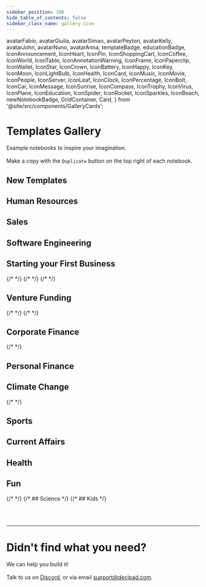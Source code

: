 ```yaml
---
sidebar_position: 100
hide_table_of_contents: false
sidebar_class_name: gallery-icon
---
```


  avatarFabio,
  avatarGiulia,
  avatarSimao,
  avatarPeyton,
  avatarKelly,
  avatarJohn,
  avatarNuno,
  avatarAnna,
  templateBadge,
  educationBadge,
  IconAnnouncement,
  IconHeart,
  IconPin,
  IconShoppingCart,
  IconCoffee,
  IconWorld,
  IconTable,
  IconAnnotationWarning,
  IconFrame,
  IconPaperclip,
  IconWallet,
  IconStar,
  IconCrown,
  IconBattery,
  IconHappy,
  IconKey,
  IconMoon,
  IconLightBulb,
  IconHealth,
  IconCard,
  IconMusic,
  IconMovie,
  IconPeople,
  IconServer,
  IconLeaf,
  IconClock,
  IconPercentage,
  IconBolt,
  IconCar,
  IconMessage,
  IconSunrise,
  IconCompass,
  IconTrophy,
  IconVirus,
  IconPlane,
  IconEducation,
  IconSpider,
  IconRocket,
  IconSparkles,
  IconBeach,
  newNotebookBadge,
  GridContainer,
  Card,
} from '@site/src/components/GalleryCards';

# Templates Gallery

Example notebooks to inspire your imagination. <br></br>
Make a copy with the `Duplicate` button on the top right of each notebook.

## New Templates

<GridContainer>
  <Card
    author="Nuno Job"
    cardColor="--card-blue"
    icon={IconHeart}
    title="Pricing Analysis with PetsApp"
    img="https://user-images.githubusercontent.com/12210180/162471244-15b6b5ba-5ed3-45ee-a6e0-475d1b018053.png"
    notebook="https://app.decipad.com/n/ROI-from-using-PetsApp%3ANkiRCEsTYpFBOV9ikv4_r"
    description="Learn how PetsApp uses Decipad to drive meaningful ROI conversations with their customers. "
    newNotebook
    template
    avatar={avatarNuno}
  />
  <Card
    author="Kelly McEttrick"
    cardColor="--card-green"
    icon={IconRocket}
    title="Dynamic Investor Updates "
    img="https://user-images.githubusercontent.com/12210180/162471244-15b6b5ba-5ed3-45ee-a6e0-475d1b018053.png"
    notebook="https://app.decipad.com/n/Monthly-Investor-Update-Template%3AT29EdZxbGwQY3GEJ4DYb5"
    description="Get an inside look at how the Decipad team creates investor updates. "
    avatar={avatarKelly}
    newNotebook
  />
  <Card
    author="Kelly McEttrick"
    cardColor="--card-white"
    icon={IconCompass}
    title="Hourly Rate Proposal - Interior Design"
    img="https://user-images.githubusercontent.com/12210180/162471244-15b6b5ba-5ed3-45ee-a6e0-475d1b018053.png"
    notebook="https://app.decipad.com/n/Interior-Design-Proposal%3AZQPMnDdG-m7qpt3ulQFbL"
    description="Create an interactive proposal to effectively price your time and services."
    newNotebook
    avatar={avatarKelly}
  />
  <Card
    author="Kelly McEttrick"
    cardColor="--card-yellow"
    icon={IconSunrise}
    title="Solar Energy Panels - Cost Effectiveness"
    img="https://user-images.githubusercontent.com/12210180/162471244-15b6b5ba-5ed3-45ee-a6e0-475d1b018053.png"
    notebook="https://app.decipad.com/n/Cost-Effectiveness-of-Solar-Panels%3A9AgRVutwuYdzIUq8ZqGOq"
    description="Use this model to better understand the cost breakdown of an investment in solar panels."
    avatar={avatarKelly}
    newNotebook
  />
</GridContainer>

## Human Resources

<GridContainer>
  <Card
    author="Kelly McEttrick"
    cardColor="--card-yellow"
    icon={IconLeaf}
    title="Offer letter template"
    img="https://user-images.githubusercontent.com/12210180/162471244-15b6b5ba-5ed3-45ee-a6e0-475d1b018053.png"
    notebook="https://app.decipad.com/n/An-offer-letter-for-startup-employees-template-%3ArpkOOZpHjUQHfm2cDDOKR"
    description="Offer letters at startups most often include stock base compensation. Use this template to explain how these work and next steps."
    template
    avatar={avatarKelly}
  />
  <Card
    author="Kelly McEttrick"
    cardColor="--card-green"
    icon={IconLeaf}
    title="Understanding stock options"
    img="https://user-images.githubusercontent.com/12210180/162471244-15b6b5ba-5ed3-45ee-a6e0-475d1b018053.png"
    notebook="https://app.decipad.com/n/Understanding-stock-options-at-an-early-stage-startup%3ArSztWxWyHRz3wp-1sm13M"
    description="How equity compensation works? How much will your stock options be worth in the future?"
    avatar={avatarKelly}
  />
  <Card
    author="Kelly McEttrick"
    cardColor="--card-blue"
    icon={IconPercentage}
    title="Performance summary letter template"
    img="https://user-images.githubusercontent.com/12210180/162471244-15b6b5ba-5ed3-45ee-a6e0-475d1b018053.png"
    notebook="https://app.decipad.com/n/-Template-Performance-summary-letter-%3AjuzNZDn4zNSqn2Rz14pKn"
    description="Compensation adjustments are often based on performance and a formula. Use this template to communicate adjustments."
    template
    avatar={avatarKelly}
  />
  <Card
    author="Nuno Job"
    cardColor="--card-pink"
    icon={IconCoffee}
    title="Adjusting employee compensation when moving countries"
    img="https://user-images.githubusercontent.com/12210180/162471244-15b6b5ba-5ed3-45ee-a6e0-475d1b018053.png"
    notebook="https://app.decipad.com/n/Emily-in-Paris%3AmCTaRvBPOskMxCEKeKKxt?secret=Zhm1ToqvarE6ZzXHJU2Cn"
    description="A notebook that breaks down the calculations behind salary adjustments when moving cities."
    avatar={avatarNuno}
  />
</GridContainer>

## Sales

<GridContainer>
  <Card
    author="Kelly McEttrick"
    cardColor="--card-orange"
    icon={IconShoppingCart}
    title="Sales Pipeline Report"
    img="https://user-images.githubusercontent.com/12210180/162471244-15b6b5ba-5ed3-45ee-a6e0-475d1b018053.png"
    notebook="https://app.decipad.com/n/-Template-Sales-Report-Monthly-Pipeline-Update%3ABxUws8V5ImNdj3feqCevN"
    description="Bring context to your sales funnel. Use this template to easily track your pipeline, analyze top performers and share insights with your team."
    template
    avatar={avatarKelly}
  />
  <Card
    author="Kelly McEttrick"
    cardColor="--card-purple"
    icon={IconHappy}
    title="SDR Compensation Letter"
    img="https://user-images.githubusercontent.com/12210180/162471244-15b6b5ba-5ed3-45ee-a6e0-475d1b018053.png"
    notebook="https://app.decipad.com/n/SDR-compensation-for-growing-companies%3AgEo9yC8lhBXeko-5dSxIV"
    description="An interactive commission plan that allows sales to easily explore different scenarios and better understand how their performance impacts their pay."
    template
    avatar={avatarKelly}
  />
  <Card
    author="Kelly McEttrick"
    cardColor="--card-yellow"
    icon={IconMessage}
    title="Building a Commission Plan"
    img="https://user-images.githubusercontent.com/12210180/162471244-15b6b5ba-5ed3-45ee-a6e0-475d1b018053.png"
    notebook="https://app.decipad.com/n/Tips-for-building-a-commission-plan-from-experts%3AyoiYxMLOyZk_GP3QkTl1y"
    description="Best practices and tips for building a commission plan from experts."
    avatar={avatarKelly}
  />
  <Card
    author="Peyton Swift"
    cardColor="--card-yellow"
    icon={IconPercentage}
    title="Tiered Rate Commission Plan"
    img="https://user-images.githubusercontent.com/12210180/162471244-15b6b5ba-5ed3-45ee-a6e0-475d1b018053.png"
    notebook="https://app.decipad.com/n/Sales-commission-letter-tiered-rates-%3AyN_j70uUyLKBVXn-7cmqJ"
    description="Share interactive commission plans with your sales team so they can better understand how their variable compensation will work."
    avatar={avatarPeyton}
    template
  />
  <Card
    author="Peyton Swift"
    cardColor="--card-yellow"
    icon={IconPercentage}
    title="Tiered Rate Commission Plan - Seasonality"
    img="https://user-images.githubusercontent.com/12210180/162471244-15b6b5ba-5ed3-45ee-a6e0-475d1b018053.png"
    notebook="https://app.decipad.com/n/Sales-commission-letter-advanced-tiered-rates-%3A72ZufuX-ShOY0yXg57p60"
    description="Design a sales commission plan that encourages steady performance throughout the year and offers rewards for sales teams who achieve higher sales during peak seasons."
    template
    avatar={avatarPeyton}
  />
  <Card
    author="Kelly McEttrick"
    cardColor="--card-orange"
    icon={IconShoppingCart}
    title="Commission Pipeline Tracking"
    img="https://user-images.githubusercontent.com/12210180/162471244-15b6b5ba-5ed3-45ee-a6e0-475d1b018053.png"
    notebook="https://app.decipad.com/n/-Template-Commission-Pipeline-Tracking%3AaIaxBwyCvG6h3Arh4ea9H"
    description="A template to monitor your sales pipeline and easily forecast how you are pacing to a sales goal, quota and commission payout."
    template
    avatar={avatarKelly}
  />
  <Card
    author="Simão Dias"
    cardColor="--card-green"
    icon={IconRocket}
    title="Pricing Calculator"
    img="https://user-images.githubusercontent.com/12210180/162471244-15b6b5ba-5ed3-45ee-a6e0-475d1b018053.png"
    notebook="https://app.decipad.com/n/-Template-Pricing-Calculator%3A8Z1R0ZJhsmj8-8nidd7sF"
    description="Pricing configuration can be complicated at times, use this template to explore pricing options."
    template
    avatar={avatarSimao}
  />
</GridContainer>

## Software Engineering

<GridContainer>
  <Card
    author="Fabio Santos"
    cardColor="--card-blue"
    icon={IconServer}
    title="Picking the right GitHub plan for your team"
    img="https://user-images.githubusercontent.com/12210180/162471244-15b6b5ba-5ed3-45ee-a6e0-475d1b018053.png"
    notebook="https://app.decipad.com/n/Should-I-upgrade-to-Github-s-Enterprise-plan-%3AFlwvRkd6oiuePyH7MNzan"
    description="Explores different plan scenarios depending on your team's GitHub usage."
    avatar={avatarFabio}
  />
</GridContainer>

## Starting your First Business

<GridContainer>
  <Card
    author="Kelly McEttrick"
    cardColor="--card-green"
    icon={IconCard}
    title="Invoice template"
    img="https://user-images.githubusercontent.com/12210180/162471244-15b6b5ba-5ed3-45ee-a6e0-475d1b018053.png"
    notebook="https://app.decipad.com/n/Invoice-for-Professional-Services%3AbvG3oSIDSMoZxx5oFHQ4r"
    description="This notebook showcases how you can create an invoice on Decipad."
    template
    avatar={avatarKelly}
  ></Card>
  <Card
    author="Peyton Swift"
    cardColor="--card-green"
    icon={IconWallet}
    title="Yearly Marketing Budget"
    img="https://user-images.githubusercontent.com/12210180/162471244-15b6b5ba-5ed3-45ee-a6e0-475d1b018053.png"
    notebook="https://app.decipad.com/n/Yearly-Marketing-Budget%3A-DS_cAn252f5GtDHFKI9D"
    description="Use this  template to efficiently plan and track your marketing expenses, enabling you to make informed decisions and easily communicate your investment."
    template
    avatar={avatarPeyton}
  ></Card>
  <Card
    author="Peyton Swift"
    cardColor="--card-green"
    icon={IconRocket}
    title="UX Design Proposal Template"
    img="https://user-images.githubusercontent.com/12210180/162471244-15b6b5ba-5ed3-45ee-a6e0-475d1b018053.png"
    notebook="https://app.decipad.com/n/UX-Design-Client-Proposal%3AEDoj00ZVGr4-MNIbCCB6L"
    description="Use this template to outline your project goals, establish a clear scope of work, and present your design process and pricing structure to potential clients.
                "
    template
    avatar={avatarPeyton}
  ></Card>
  <Card
    author="Simão Dias"
    cardColor="--card-purple"
    icon={IconSparkles}
    title="Start a business"
    img="https://user-images.githubusercontent.com/12210180/162471244-15b6b5ba-5ed3-45ee-a6e0-475d1b018053.png"
    notebook="https://app.decipad.com/n/-Starting-a-Candle-Business%3Ax7lAd-B_27F0gCxxhlHDr"
    description="Example on how to break down and forecast financials of a businees before starting."
    avatar={avatarSimao}
  />
  <Card
    author="Giulia Camargo"
    cardColor="--card-yellow"
    icon={IconStar}
    title="Pricing a consulting project"
    img="https://user-images.githubusercontent.com/12210180/162471244-15b6b5ba-5ed3-45ee-a6e0-475d1b018053.png"
    notebook="https://app.decipad.com/n/Pricing-a-consulting-project%3AXvFir3R2H_GvTfsy5bA4Q"
    description="Landed a new project? Use this model to understand how to calculate staff allocation, project expenses, and target rates."
    avatar={avatarGiulia}
  />
  {/* <Card
                author="Nuno Job"
                cardColor="--card-green"
                icon="🤔"
                title="How much money do I need to start my business?"
                img="https://user-images.githubusercontent.com/12210180/162471244-15b6b5ba-5ed3-45ee-a6e0-475d1b018053.png"
                notebook="https://app.decipad.com/n/Simple-Cashflow%3Ak1Zw0l2QmvbU5DIJ_XWxu?secret=vgzyDwDdJhTNN1SccetIe"
                description="Use this notebook to understand your cashflow and project the initial investment you need."
              ></Card> */}
  {/* <Card
                author="Nuno Job"
                cardColor="--card-green"
                icon="🤒"
                title=" Build a new gym"
                img="https://user-images.githubusercontent.com/12210180/162471244-15b6b5ba-5ed3-45ee-a6e0-475d1b018053.png"
                notebook="https://app.decipad.com"
                description="Missing"
            /> */}
  <Card
    author="Giulia Camargo"
    cardColor="--card-white"
    icon={IconKey}
    title="Restaurant Pricing"
    img="https://user-images.githubusercontent.com/12210180/162471244-15b6b5ba-5ed3-45ee-a6e0-475d1b018053.png"
    notebook="https://app.decipad.com/n/Is-my-restaurant-profitable-%3AJ0dGd6P-2FCtBN-RaULz4"
    description="Use this model to understand how you should price the meals at your restaurant in order to be profitable."
    avatar={avatarGiulia}
  />
  {/* <Card
                author="Nuno Job"
                cardColor="--card-green"
                icon="🤒"
                title=" Trojan Financials"
                img="https://user-images.githubusercontent.com/12210180/162471244-15b6b5ba-5ed3-45ee-a6e0-475d1b018053.png"
                notebook="https://app.decipad.com"
                description="Missing"
          /> */}
</GridContainer>

## Venture Funding

<GridContainer>
  {/* <Card
                author="Nuno Job"
                cardColor="--card-green"
                icon="🤒"
                title="Pro-rata calculator for your next round"
                img="https://user-images.githubusercontent.com/12210180/162471244-15b6b5ba-5ed3-45ee-a6e0-475d1b018053.png"
                notebook="https://app.decipad.com"
                description="Missing"
        /> */}
  <Card
    author="Nuno Job"
    cardColor="--card-blue"
    icon={IconRocket}
    title="A founders guide to pricing your first round"
    img="https://user-images.githubusercontent.com/12210180/162471244-15b6b5ba-5ed3-45ee-a6e0-475d1b018053.png"
    notebook="https://app.decipad.com/n/A-founders-guide-to-pricing-your-first-round%3AEIfsPUrmoNZDMtGHYuxMW"
    description="Before you negotiate your first VC round, you might have a simple cap. This Notebook goes over the math and breaks it down."
    avatar={avatarNuno}
  />
  <Card
    author="Nuno Job"
    cardColor="--card-yellow"
    icon={IconAnnotationWarning}
    title="A founder's guide to liquidation preference"
    img="https://user-images.githubusercontent.com/12210180/162471244-15b6b5ba-5ed3-45ee-a6e0-475d1b018053.png"
    notebook="https://app.decipad.com/n/A-founder-s-guide-to-liquidation-preference-startup-demo%3A789aAn-CwBN1JoxDCZxjn"
    description="When negotiating your term sheet, you will likely find liquidation preference as one of the terms. So, what does it mean?"
    avatar={avatarNuno}
  />
  {/* <Card
                author="Nuno Job"
                cardColor="--card-green"
                icon="🤒"
                title="Profit sharing with founders for a VC fund"
                img="https://user-images.githubusercontent.com/12210180/162471244-15b6b5ba-5ed3-45ee-a6e0-475d1b018053.png"
                notebook="https://app.decipad.com"
                description="Missing"
    /> */}
</GridContainer>

## Corporate Finance

<GridContainer>
  <Card
    author="Kelly McEttrick"
    cardColor="--card-green"
    icon={IconWorld}
    title="$AAPL, interest rates and the stock market"
    img="https://user-images.githubusercontent.com/12210180/162471244-15b6b5ba-5ed3-45ee-a6e0-475d1b018053.png"
    notebook="https://app.decipad.com/n/How-much-is-Apple-worth-Breaking-down-a-DFC-model-for-AAPL-%3AhioCODsrbDsTmMHKdukPm"
    description="You’ve probably been hearing a lot about interest rates lately. Check out this model that shows why they have been making the markets go wild."
    avatar={avatarKelly}
  />
  {/*
              <Card
                author="Nuno Job"
                cardColor="--card-green"
                icon="🤒"
                title="Vera Cruz"
                img="https://user-images.githubusercontent.com/12210180/162471244-15b6b5ba-5ed3-45ee-a6e0-475d1b018053.png"
                notebook="https://app.decipad.com"
                description="Missing"
              />
              */}
</GridContainer>

## Personal Finance

<GridContainer>
  <Card
    author="Nuno Job"
    cardColor="--card-green"
    icon={IconRocket}
    title="How much money do I get on a savings account?"
    img="https://user-images.githubusercontent.com/12210180/162471244-15b6b5ba-5ed3-45ee-a6e0-475d1b018053.png"
    notebook="https://app.decipad.com/n/How-much-money-do-I-get-on-a-savings-account-Template%3AynrEw3tTP1a6MVrUYbM_3"
    description="Some institutions pay interest when you open a savings account. Use this template to check how much money you will get after taxes."
    template
    avatar={avatarNuno}
  />
  <Card
    author="Simão Dias"
    cardColor="--card-green"
    icon={IconLeaf}
    title="Finance Tracker"
    img="https://user-images.githubusercontent.com/12210180/162471244-15b6b5ba-5ed3-45ee-a6e0-475d1b018053.png"
    notebook="https://app.decipad.com/n/-Template-My-Finance-Tracker-2023%3AA5sV922M9Qtn71KoDdHzO"
    description="Input your expenses and income to get a detailed summary of cashflows using data views."
    template
    avatar={avatarSimao}
  />
  <Card
    author="Peyton Swift"
    cardColor="--card-green"
    icon={IconRocket}
    title="When can I retire?"
    img="https://user-images.githubusercontent.com/12210180/162471244-15b6b5ba-5ed3-45ee-a6e0-475d1b018053.png"
    notebook="https://app.decipad.com/n/-Decode-F-I-R-E-%3AD8PUgXa8VQxoCIWi7Tq4A?secret=JTq7qfP3q_qbNGsYAm_Uu"
    description="Use the F.I.R.E model (Financial Independence, Retire Early) to understand how you can become work optional."
    avatar={avatarPeyton}
  />
  <Card
    author="PeytonSwift"
    cardColor="--card-green"
    icon={IconRocket}
    title="Can I afford all these subscriptions?"
    img="https://user-images.githubusercontent.com/12210180/162471244-15b6b5ba-5ed3-45ee-a6e0-475d1b018053.png"
    notebook="https://app.decipad.com/n/-Subscription-Tracker%3Awy0DuDrADXjoUOsW59iTc?secret=DpImmwlNWuLdw4XYUhldd"
    description="Everything is using a subscription model nowadays. Use this model to understand your expenses."
    avatar={avatarPeyton}
  />
  <Card
    author="Kelly McEttrick"
    cardColor="--card-green"
    icon={IconRocket}
    title="Should you negotiate your salary?"
    img="https://user-images.githubusercontent.com/12210180/162471244-15b6b5ba-5ed3-45ee-a6e0-475d1b018053.png"
    notebook="https://app.decipad.com/n/How-much-are-you-losing-during-your-lifetime-if-you-don-t-negotiate-your-salary-%3Ah65Y4c99Swzn9smvVNyMC"
    description="Your salary is much like investing: where you start impacts your total return. Explore the numbers on this notebook to see how much you would be losing."
    avatar={avatarKelly}
  />
  <Card
    author="Simão Dias"
    cardColor="--card-white"
    icon={IconAnnotationWarning}
    title="Interest Rates? How much are they costing me?"
    img="https://user-images.githubusercontent.com/12210180/162471244-15b6b5ba-5ed3-45ee-a6e0-475d1b018053.png"
    notebook="https://app.decipad.com/n/Interest-Rates-How-much-are-they-costing-me-%3AKQ6BCwfuv1ijdQcSmiki7"
    description="It's important to understand how much of your monthly payment is going to the principal (ie. to repay your owed money) and how much is going to fees and interest."
    avatar={avatarSimao}
  />
  <Card
    author="Peyton Swift"
    cardColor="--card-green"
    icon={IconRocket}
    title="Saving for a big purchase"
    img="https://user-images.githubusercontent.com/12210180/162471244-15b6b5ba-5ed3-45ee-a6e0-475d1b018053.png"
    notebook="https://app.decipad.com/n/Saving-for-a-big-purchase%3ACHaAlJTk9l8BLiE38HmDx"
    description="Input your expenses and income to find how long it will take you to save for a big purchase."
    avatar={avatarPeyton}
    template
  />
</GridContainer>

## Climate Change

<GridContainer>
  <Card
    author="Nuno Job"
    cardColor="--card-blue"
    icon={IconCar}
    title="Should I buy an electric car?"
    img="https://user-images.githubusercontent.com/12210180/162471244-15b6b5ba-5ed3-45ee-a6e0-475d1b018053.png"
    notebook="https://app.decipad.com/n/-Should-I-buy-an-electric-car-%3AX94KlVvqJDUvIqt-9mv93"
    description="Want to make the switch to electric? Use this model to understand how to calculate your savings potential."
    avatar={avatarNuno}
  />
  {/* <Card
                author="Nuno Job"
                cardColor="--card-green"
                icon="🤒"
                title="Should I change my electric car energy tariff"
                img="https://user-images.githubusercontent.com/12210180/162471244-15b6b5ba-5ed3-45ee-a6e0-475d1b018053.png"
                notebook="https://app.decipad.com"
                description="Missing"
          /> */}
  <Card
    author="Peyton Swift"
    cardColor="--card-yellow"
    icon={IconAnnouncement}
    title="How much can I save if I stop using my air conditioning?"
    img="https://user-images.githubusercontent.com/12210180/162471244-15b6b5ba-5ed3-45ee-a6e0-475d1b018053.png"
    notebook="https://app.decipad.com/n/Copy-of-How-much-can-I-save-if-I-stop-using-my-air-conditioning-Yen-%3AuzEyS4KVhhLGRq8RWO0Ua"
    description="As Europe copes with rising energy prices, the Spanish government has asked citizens to turn down the A/C."
    avatar={avatarPeyton}
  />
  <Card
    author="Giulia Camargo"
    cardColor="--card-green"
    icon={IconRocket}
    title="Earth overshoot day"
    img="https://user-images.githubusercontent.com/12210180/162471244-15b6b5ba-5ed3-45ee-a6e0-475d1b018053.png"
    notebook="https://app.decipad.com/n/Earth-Overshoot-Day%3AafAklYs-D00_535FlF4qJ"
    description="Each year's #EarthOvershootDay
                marks when humanity’s demand for ecological resources exceeds what the earth can regenerate in a year. Have you ever wondered how it is calculated?"
    avatar={avatarGiulia}
  />
</GridContainer>

## Sports

<GridContainer>
  <Card
    author="Kelly McEttrick"
    cardColor="--card-green"
    icon={IconRocket}
    title="How to build up your runs this summer"
    img="https://user-images.githubusercontent.com/12210180/162471244-15b6b5ba-5ed3-45ee-a6e0-475d1b018053.png"
    notebook="https://app.decipad.com/n/How-to-build-up-your-runs-this-summer-consumer-demo%3ApBMgmhZf4YbMZhvkm1bBM"
    description="Make a plan to increase the distance you can run."
    avatar={avatarKelly}
  />
  <Card
    author="Nuno Job"
    cardColor="--card-green"
    icon={IconRocket}
    title="Comparing your triathlon times to Olympic gold winners"
    img="https://user-images.githubusercontent.com/12210180/162471244-15b6b5ba-5ed3-45ee-a6e0-475d1b018053.png"
    notebook="https://app.decipad.com/n/Triathlon-times-demo-consumer%3ABiAU1Doi3hknMbRVJ7wj0"
    description="Ever wonder how your triathlon time can compare to elite athletes? Explore the calculations."
    avatar={avatarNuno}
  />
  <Card
    author="Peyton Swift"
    cardColor="--card-green"
    icon={IconRocket}
    title="Improving your 5k time"
    img="https://user-images.githubusercontent.com/12210180/162471244-15b6b5ba-5ed3-45ee-a6e0-475d1b018053.png"
    notebook="https://app.decipad.com/n/Improving-your-5k-time-demo-consumer%3Aauj_wnWdSnuTw2XjNn_nP"
    description="Simple calculations on how to improve running times."
    avatar={avatarPeyton}
  />
  <Card
    author="Giulia Camargo"
    cardColor="--card-blue"
    icon={IconVirus}
    title="What size should my skis be?"
    img="https://user-images.githubusercontent.com/12210180/174139877-d558a1ac-b995-4848-a7a7-f42cd53e3401.png"
    notebook="https://app.decipad.com/n/-What-size-skis-do-I-need-%3AHAxnPfO0e4H9MHoig3zFG?secret=VDoYnnowEi8imsPqvUyWT"
    description="Going to the mountains? Use this model to learn how to calculate your perfect ski size."
    avatar={avatarGiulia}
  />
</GridContainer>

## Current Affairs

<GridContainer>
  <Card
    author="Simão Dias"
    cardColor="--card-green"
    icon={IconRocket}
    title="Revenue from Twitter verification"
    img="https://user-images.githubusercontent.com/12210180/162471244-15b6b5ba-5ed3-45ee-a6e0-475d1b018053.png"
    notebook="https://app.decipad.com/n/Let-s-do-the-Math-Revenue-from-Twitter-Verification:pFbOpkpXR_5O-hJGIjTSy"
    description="How much revenue could Twitter bring by charging for verification?"
    avatar={avatarSimao}
  />
</GridContainer>

## Health

<GridContainer>
  <Card
    author="Anna"
    cardColor="--card-purple"
    icon={IconMoon}
    title="Sleep cycle calculator"
    img="https://user-images.githubusercontent.com/12210180/162471244-15b6b5ba-5ed3-45ee-a6e0-475d1b018053.png"
    notebook="https://app.decipad.com/n/Sleep-Cycle-Calculator%3AROAKYSWv17L9rpVww-D7D"
    description="Wondering why you’re waking up tired? Maybe it’s because you’re not respecting your sleep cycle!"
    avatar={avatarAnna}
  />
  <Card
    author="John Costa"
    cardColor="--card-green"
    icon={IconRocket}
    title="What's the real price of social media"
    img="https://user-images.githubusercontent.com/12210180/162471244-15b6b5ba-5ed3-45ee-a6e0-475d1b018053.png"
    notebook="https://app.decipad.com/n/Copy-of-What-s-the-real-price-of-social-media-%3AERjndAreui5OGaP_lqZRM"
    description="What would happen if you reallocated a portion of your social media time into productive work hours?"
    avatar={avatarJohn}
  />
</GridContainer>

## Fun

<GridContainer>
  <Card
    author="Nuno Job"
    cardColor="--card-yellow"
    icon={IconCoffee}
    title="How to make the perfect cup of coffee?"
    img="https://user-images.githubusercontent.com/12210180/162471244-15b6b5ba-5ed3-45ee-a6e0-475d1b018053.png"
    notebook="https://app.decipad.com/n/How-to-make-the-perfect-cup-of-coffee-%3AhSp6SmazqhsvafYO9QRsZ"
    description="Brewing coffee is a science. Understand the math behind it and get personalized instructions to make drip coffee with this notebook."
    avatar={avatarNuno}
  />
  <Card
    author="Simão Dias"
    cardColor="--card-green"
    icon={IconRocket}
    title="Bitcoins, or burgers?"
    img="https://user-images.githubusercontent.com/12210180/162471244-15b6b5ba-5ed3-45ee-a6e0-475d1b018053.png"
    notebook="https://app.decipad.com/n/Bitcoins-or-Burgers-%3AuMSqYhchnox64XIQm4iwe"
    description="Find how many hambuergers you can buy with your Bitcoin."
    avatar={avatarSimao}
  />
  {/*
              <Card
                author="Nuno Job"
                cardColor="--card-green"
                icon="🤔"
                title="Rounding, fact checking xkcd "
                img="https://user-images.githubusercontent.com/12210180/162471244-15b6b5ba-5ed3-45ee-a6e0-475d1b018053.png"
                notebook="https://dev.decipad.com/n/Rounding-xkcd-2585-demo-consumer%3AMi0x3omXZH0mJ0C9JEuP0"
                description="Using the Decipad language to fact xkcd"
              />
        */}
</GridContainer>
{/*
## Science
            <GridContainer>
              <Card
                author="João Pena"
                cardColor="--card-yellow"
                icon="🪨"
                title="How does gravity work?"
                img="https://user-images.githubusercontent.com/12210180/162471244-15b6b5ba-5ed3-45ee-a6e0-475d1b018053.png"
                notebook="https://app.decipad.com/n/Q5sDRcpQ4lYSg84Hrs3gf?secret=Bf2nWPe5ZAuDJL9MEWP1L"
                description="How much force do you exert on earth? Use this model to learn some physics fundamentals!"
              />
            </GridContainer>
*/}
{/*
## Kids
<GridContainer>
<Card
                author="Simão Dias"
                cardColor="--card-green"
                icon="🐇"
                title="Step to Bunny Hop Converter"
                img="https://user-images.githubusercontent.com/12210180/162471244-15b6b5ba-5ed3-45ee-a6e0-475d1b018053.png"
                notebook="https://app.decipad.com"
                description="Interactive playground to calculate bunny hops."
              />
              <Card
                author="Nuno Job"
                cardColor="--card-blue"
                icon="🏛"
                title="Roman Numerals"
                img="https://user-images.githubusercontent.com/12210180/162471244-15b6b5ba-5ed3-45ee-a6e0-475d1b018053.png"
                notebook="https://app.decipad.com"
                description="Roman numerals using the Decipad Language."
              />
              <Card
                author="Nuno Job"
                cardColor="--card-yellow"
                icon="🪶"
                title="Alice in Feathers"
                img="https://user-images.githubusercontent.com/12210180/162471244-15b6b5ba-5ed3-45ee-a6e0-475d1b018053.png"
                notebook="https://app.decipad.com"
                description="Powerful unit conversion with the Decipad Language."
              />
            </GridContainer>
            */}

<br></br>

---

# Didn't find what you need?

We can help you build it! <br></br>
Talk to us on [Discord](https://discord.gg/CUtKEd3rBn), or via email [support@decipad.com](mailto:support@decipad.com).
